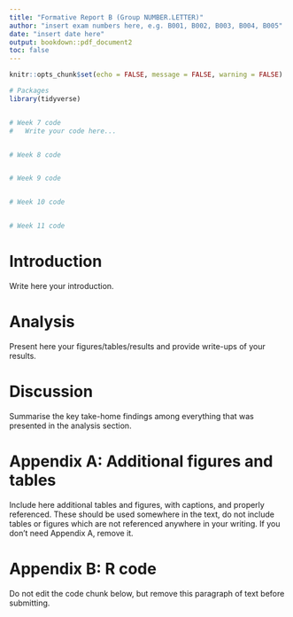 ```yaml
---
title: "Formative Report B (Group NUMBER.LETTER)"
author: "insert exam numbers here, e.g. B001, B002, B003, B004, B005"
date: "insert date here"
output: bookdown::pdf_document2
toc: false
---
```



```r
knitr::opts_chunk$set(echo = FALSE, message = FALSE, warning = FALSE)
```


```r
# Packages
library(tidyverse)


# Week 7 code
#   Write your code here...


# Week 8 code


# Week 9 code


# Week 10 code


# Week 11 code


```


# Introduction

Write here your introduction.


# Analysis

Present here your figures/tables/results and provide write-ups of your results.


# Discussion

Summarise the key take-home findings among everything that was presented in the analysis section.


# Appendix A: Additional figures and tables

Include here additional tables and figures, with captions, and properly referenced. These should be used somewhere in the text, do not include tables or figures which are not referenced anywhere in your writing. If you don't need Appendix A, remove it.


# Appendix B: R code

Do not edit the code chunk below, but remove this paragraph of text before submitting.

```r

```

